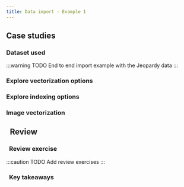 ```yaml
---
title: Data import - Example 1
---
```


## Case studies

### Dataset used
:::warning TODO
End to end import example with the Jeopardy data
:::

### Explore vectorization options

### Explore indexing options

### Image vectorization

## <i class="fa-solid fa-square-chevron-right"></i>&nbsp;&nbsp;Review

### <i class="fa-solid fa-pen-to-square"></i>&nbsp;&nbsp;Review exercise

:::caution TODO
Add review exercises
:::

### <i class="fa-solid fa-lightbulb-on"></i>&nbsp;&nbsp;Key takeaways


<GiscusDocComment />